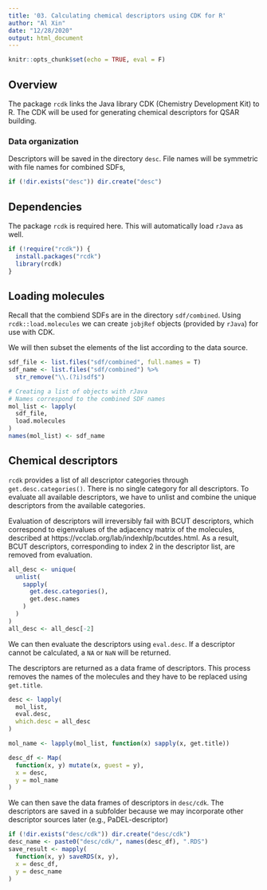 ```yaml
---
title: '03. Calculating chemical descriptors using CDK for R'
author: "Al Xin"
date: "12/28/2020"
output: html_document
---
```


```r
knitr::opts_chunk$set(echo = TRUE, eval = F)
```

## Overview

The package `rcdk` links the Java library CDK (Chemistry Development Kit) to R. The CDK will be used for generating chemical descriptors for QSAR building.

### Data organization 

Descriptors will be saved in the directory `desc`. File names will be symmetric with file names for combined SDFs, 

```r
if (!dir.exists("desc")) dir.create("desc")
```

## Dependencies

The package `rcdk` is required here. This will automatically load `rJava` as well. 

```r
if (!require("rcdk")) {
  install.packages("rcdk")
  library(rcdk)
}
```

## Loading molecules

Recall that the combiend SDFs are in the directory `sdf/combined`. Using `rcdk::load.molecules` we can create `jobjRef` objects (provided by `rJava`) for use with CDK.

We will then subset the elements of the list according to the data source. 

```r
sdf_file <- list.files("sdf/combined", full.names = T)
sdf_name <- list.files("sdf/combined") %>%
  str_remove("\\.(?i)sdf$")

# Creating a list of objects with rJava
# Names correspond to the combined SDF names
mol_list <- lapply(
  sdf_file, 
  load.molecules
)
names(mol_list) <- sdf_name
```

## Chemical descriptors

`rcdk` provides a list of all descriptor categories through `get.desc.categories()`. There is no single category for all descriptors. To evaluate all available descriptors, we have to unlist and combine the unique descriptors from the available categories. 

Evaluation of descriptors will irreversibly fail with BCUT descriptors, which correspond to eigenvalues of the adjacency matrix of the molecules, described at https://vcclab.org/lab/indexhlp/bcutdes.html. As a result, BCUT descriptors, corresponding to index 2 in the descriptor list, are removed from evaluation. 

```r
all_desc <- unique(
  unlist(
    sapply(
      get.desc.categories(), 
      get.desc.names
    )
  )
)
all_desc <- all_desc[-2]
```

We can then evaluate the descriptors using `eval.desc`. If a descriptor cannot be calculated, a `NA` or `NaN` will be returned.

The descriptors are returned as a data frame of descriptors. This process removes the names of the molecules and they have to be replaced using `get.title`. 

```r
desc <- lapply(
  mol_list, 
  eval.desc, 
  which.desc = all_desc
)

mol_name <- lapply(mol_list, function(x) sapply(x, get.title))

desc_df <- Map(
  function(x, y) mutate(x, guest = y), 
  x = desc, 
  y = mol_name
)
```

We can then save the data frames of descriptors in `desc/cdk`. The descriptors are saved in a subfolder because we may incorporate other descriptor sources later (e.g., PaDEL-descriptor) 

```r
if (!dir.exists("desc/cdk")) dir.create("desc/cdk")
desc_name <- paste0("desc/cdk/", names(desc_df), ".RDS")
save_result <- mapply(
  function(x, y) saveRDS(x, y), 
  x = desc_df, 
  y = desc_name
)
```
